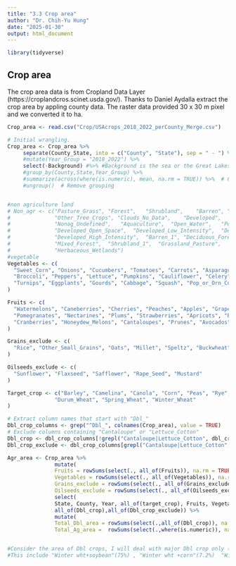 ```yaml
---
title: "3.3 Crop area"
author: "Dr. Chih-Yu Hung"
date: "2025-01-30"
output: html_document
---
```


```r
library(tidyverse)
```

## Crop area

The crop area data is from Cropland Data Layer (https://croplandcros.scinet.usda.gov/). 
Thanks to Daniel Aydalla extract the crop area by appling county data. The raster data provided 30 x 30 m pixel and we converted it to ha. 

```r
Crop_area <- read.csv("Crop/USAcrops_2018_2022_perCounty_Merge.csv")

# Initial wrangling.  
Crop_area <- Crop_area %>%
     separate(County_State, into = c("County", "State"), sep = " - ") %>% #Seperate state and county to two columns.
     #mutate(Year_Group = "2018_2022") %>%
     select(-Background) #%>% #Background is the sea or the Great Lakes
     #group_by(County,State,Year_Group) %>%
     #summarize(across(where(is.numeric), mean, na.rm = TRUE)) %>%  # Compute mean for all numeric columns
     #ungroup()  # Remove grouping


#non agriculture land
# Non_agr <- c("Pasture_Grass",	"Forest",	"Shrubland",	"Barren", "Christmas_Trees",
#              "Other_Tree_Crops", "Clouds_No_Data",	"Developed",	"Water",	"Wetlands",
#              "Nonag_Undefined",	"Aquaculture",	"Open_Water",	"Perennial_Ice_Snow",
#              "Developed_Open_Space",	"Developed_Low_Intensity",	"Developed_Med_Intensity",
#              "Developed_High_Intensity",	"Barren_1",	"Deciduous_Forest",	"Evergreen_Forest",	
#              "Mixed_Forest",	"Shrubland_1",	"Grassland_Pasture",	"Woody_Wetlands",
#              "Herbaceous_Wetlands")
#vegetable
Vegetables <- c(
  "Sweet_Corn", "Onions", "Cucumbers", "Tomatoes", "Carrots", "Asparagus", "Garlic",
  "Broccoli", "Peppers", "Lettuce", "Pumpkins", "Cauliflower", "Celery", "Radishes",
  "Turnips", "Eggplants", "Gourds", "Cabbage", "Squash", "Pop_or_Orn_Corn"
)

Fruits <- c(
  "Watermelons", "Caneberries", "Cherries", "Peaches", "Apples", "Grapes", "Citrus",
  "Pomegranates", "Nectarines", "Plums", "Strawberries", "Apricots", "Blueberries",
  "Cranberries", "Honeydew_Melons", "Cantaloupes", "Prunes", "Avocados"
)

Grains_exclude <- c(
  "Rice", "Other_Small_Grains", "Oats", "Millet", "Speltz", "Buckwheat"
)

Oilseeds_exclude <- c(
  "Sunflower", "Flaxseed", "Safflower", "Rape_Seed", "Mustard"
)

Target_crop <- c("Barley", "Camelina", "Canola", "Corn", "Peas", "Rye", "Sorghum", "Soybeans", "Triticale",
               "Durum_Wheat", "Spring_Wheat", "Winter_Wheat"
)

# Extract column names that start with "Dbl_"
Dbl_crop_columns <- grep("^Dbl_", colnames(Crop_area), value = TRUE)
# Exclude columns containing "Cantaloupe" or "Lettuce_Cotton"
Dbl_crop <- dbl_crop_columns[!grepl("Cantaloupe|Lettuce_Cotton", dbl_crop_columns)]
Dbl_crop_exclude <- dbl_crop_columns[grepl("Cantaloupe|Lettuce_Cotton", dbl_crop_columns)]

Agr_area <- Crop_area %>%
               mutate(
               Fruits = rowSums(select(., all_of(Fruits)), na.rm = TRUE),
               Vegetables = rowSums(select(., all_of(Vegetables)), na.rm = TRUE),
               Grains_exclude = rowSums(select(., all_of(Grains_exclude)), na.rm = TRUE),
               Oilseeds_exclude = rowSums(select(., all_of(Oilseeds_exclude)), na.rm = TRUE)) %>%
               select(
               State, County, Year, all_of(target_crop), Fruits, Vegetables, Grains_exclude,Oilseeds_exclude,
               all_of(Dbl_crop),all_of(Dbl_crop_exclude)) %>%
               mutate(
               Total_Dbl_area = rowSums(select(.,all_of(Dbl_crop)), na.rm = TRUE),    
               Total_Ag_area =  rowSums(select(.,where(is.numeric)), na.rm = TRUE))  


#Consider the area of Dbl crops, I will deal with major Dbl crop only (they have 92.3% of Dbl crops)
#This include "Winter wht+soybean"(75%) , "Winter wht +corn"(7.2%)  "Winter wht + Sorghum"(6.8%),  "Triticale +corn"(3.1%) 
             




```